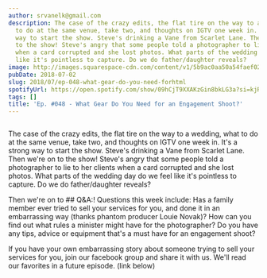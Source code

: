 ```yaml
---
author: srvanelk@gmail.com
description: The case of the crazy edits, the flat tire on the way to a wedding, what
  to do at the same venue, take two, and thoughts on IGTV one week in. It's a strong
  way to start the show. Steve's drinking a Vane from Scarlet Lane. Then we're on
  to the show! Steve's angry that some people told a photographer to lie to her clients
  when a card corrupted and she lost photos. What parts of the wedding day do we feel
  like it's pointless to capture. Do we do father/daughter reveals?
image: http://images.squarespace-cdn.com/content/v1/5b9ac0aa50a54faef024c950/1547782367921-FO2JAZJCGBK5DP4P5K2Q/image-asset.jpeg/img.jpg/weddingphotohangover/embed/episodes/Ep--048---What-Gear-Do-You-Need-for-an-Engagement-Shoot-e1rigm
pubDate: 2018-07-02
slug: 2018/07/ep-048-what-gear-do-you-need-forhtml
spotifyUrl: https://open.spotify.com/show/09hCjT9XXAKzGin8bkLG3a?si=kjRZvQ1JTb6Ov3HVzSSlWA
tags: []
title: 'Ep. #048 - What Gear Do You Need for an Engagement Shoot?'
---
```


<figure>
  <img src="http://images.squarespace-cdn.com/content/v1/5b9ac0aa50a54faef024c950/1547782367921-FO2JAZJCGBK5DP4P5K2Q/image-asset.jpeg/img.jpg/weddingphotohangover/embed/episodes/Ep--048---What-Gear-Do-You-Need-for-an-Engagement-Shoot-e1rigm" alt="" />
</figure>

The case of the crazy edits, the flat tire on the way to a wedding, what to do at the same venue, take two, and thoughts on IGTV one week in. It's a strong way to start the show. Steve's drinking a Vane from Scarlet Lane. Then we're on to the show! Steve's angry that some people told a photographer to lie to her clients when a card corrupted and she lost photos. What parts of the wedding day do we feel like it's pointless to capture. Do we do father/daughter reveals?

Then we're on to ## Q&A:! Questions this week include: Has a family member ever tried to sell your services for you, and done it in an embarrassing way (thanks phantom producer Louie Novak)? How can you find out what rules a minister might have for the photographer? Do you have any tips, advice or equipment that's a must have for an engagement shoot?

If you have your own embarrassing story about someone trying to sell your services for you, join our facebook group and share it with us. We'll read our favorites in a future episode. (link below)